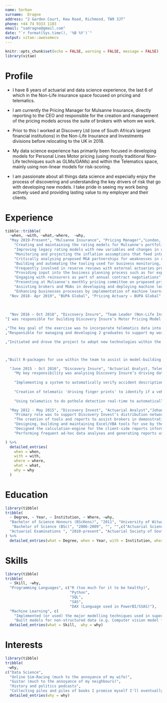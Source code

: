 ```yaml
---
name: Serban  
surname:  Dragne
address: "2 Garden Court, Kew Road, Richmond, TW9 3JT"
phone: +44 74 9333 1103
email: "sadragne@gmail.com"
date: "`r format(Sys.time(), '%B %Y')`"
output: vitae::awesomecv
---
```


```r
knitr::opts_chunk$set(echo = FALSE, warning = FALSE, message = FALSE)
library(vitae)
```

# Profile
 
* I have 8 years of actuarial and data science experience, the last 6 of which in the Non-Life insurance space focused on pricing and telematics. 

* I am currently the Pricing Manager for Mulsanne Insurance, directly reporting to the CEO and responsible for the creation and management of the pricing models across the suite of brokers with whom we work.

* Prior to this I worked at Discovery Ltd (one of South Africa’s largest financial institutions) in the Non-Life Insurance and Investments divisions before relocating to the UK in 2018. 

*	My data science experience has primarily been focused in developing models for Personal Lines Motor pricing (using mostly traditional Non-Life techniques such as GLMs/GAMs) and within the Telematics space, mainly using non-linear models for risk-scoring. 

*	I am passionate about all things data science and especially enjoy the process of discovering and understanding the key drivers of risk that go with developing new models. I take pride in seeing my work being actively used and providing lasting value to my employer and their clients. 


# Experience

```r
tibble::tribble(
  ~when, ~with, ~what,~where,  ~why,
  "May 2019-Present", "Mulsanne Insurance", "Pricing Manager","London, United Kingdom", c(
    "Creating and maintaining the rating models for Mulsanne's portfolio of brokers",
    "Improving legacy rating models with new variables and changes in underwriting rules. With changes I made I was able to improve the combined ratio by over 6% with negiligible reduction in underwriting footprint",
    "Monitoring and projecting the inflation assumptions that feed into the technical pricing models",
    "Critically analysing proposed MGA partnerships for weaknesses in rating structures and underwriting controls",
    "Building and automating the tooling used for business monitoring, for example setting up Mulsanne's analysis servers to provide PowerBI reporting",
    "Frequently involved in reserve reviews with external actuaries providing challenge and input into the projections",
    "Providing input into the business planning process such as for expense allocations and staff projections",
    "Engaging with reinsurers as part of annual contract negotiations",
    "Presenting at Mulsanne's monthly pricing committee on proposed pricing changes and emerging areas of concern",
    "Assisting brokers and MGAs in developing and deploying machine learning models that sit outside the scope of pure pricing (examples being models for fraud prediction and computer vision models to detect pre-existing vehicle damage)",
    "Enhancing businesses processes by implementation of machine learning models to improve outcomes (example being a process to detect if new customers have potentially misrepresented themselves)"),
  "Nov 2018- Apr 2019", "BUPA Global", "Pricing Actuary – BUPA Global","London, United Kingdom" ,c("Supporting the Lead Pricing Actuary",
                                                                         "Developing and enhancing actuarial models, setting assumptions, pricing approaches, pricing tools and processes",
                                                                         "Annual Pricing reviews",
                                                                         "Business planning and forecasting"),
  "Nov 2016 – Oct 2018", "Discovery Insure", "Team Leader (Non-Life Insurance Pricing)","Johannesburg, South Africa", c(
"I was responsible for building Discovery Insure’s Motor Pricing Model (frequencies/severities for all covered perils) from the ground up to liaising with developers for implementation and gaining approval from actuarial committee"

,"The key goal of the exercise was to incorporate telematics data into the pricing models and doing so significantly improved pricing accuracy"
,"Responsible for managing and developing 2 graduates to support my work in developing the motor pricing model."

,"Initiated and drove the project to adopt new technologies within the pricing area leading us to move away from Oracle to the Microsoft stack resulting in the automation model-performance reporting and reducing the lead-time by about 2 weeks"



,"Built R-packages for use within the team to assist in model-building and model-validation"),

  "June 2015 - Oct 2016", "Discovery Insure", "Actuarial Analyst, Telematics","Johannesburg, South Africa", c(
    "My key responsibility was analysing Discovery Insure’s driving data (telematics) to enhance existing telematic models or use the data in novel and unique ways",
    
    "Implementing a system to automatically verify accident descriptions using telematics as part of a larger fraud-mitigation system",
    
    "Creation of telematic 'driving finger prints' to identify if a vehicle was in the process of being stolen real-time based off a change in customer driving behavior",
    
    "Using telematics to do pothole detection real-time to automatically classify location and severity of potholes to feed into both claims process (to recover costs from local government), along with passing information to local councils as to location of new potholes. (My team won an innovation award for this project)"),

  "May 2012 - May 2015", "Discovery Invest", "Actuarial Analyst","Johannesburg, South Africa", c(
    "Primary role was to support Discovery Invest’s distribution network by creating and giving presentations to inform brokers of product features and innovations",
    "The creation of tools and reports to assist brokers in demonstrating the value of various financial products to clients",
    "Designing, building and maintaining Excel/VBA tools for use by the distribution in illustrating various benefits provided by Discovery Invest’s products. These tools are still in active use many years later and are the primary means Discovery Invest’s distribution network uses to demonstrate benefits to clients",
    "Designed the calculation-engine for the client-side reports informing clients of their product’s performance, tax status, embedded benefit values and internal rates of return.",
    "Performing frequent ad-hoc data analyses and generating reports used by management in targeted sales drives"),

) %>% 
  detailed_entries(
    when = when,
    with = with,
    where = where,
    what = what,
    why = why
  )
```


# Education

```r
library(tibble)
tribble(
  ~ Degree, ~ Year, ~ Institution, ~ Where, ~why,
  "Bachelor of Science Honours (BScHons)", "2011", "University of Witwatersrand", "Johannesburg, South Africa", "Actuarial Science",
   "Bachelor of Science (BSc)", "2006-2009", "", "",c("Actuarial Science","Mathematical Statistics"),
  "Actuarial Examinations ", "2010-present", "Actuarial Society of South Africa", "South Africa",c("I have completed all but one of the required  exams.to qualify as an actuary. Academic credentials can be provided upon request")
) %>% 
  detailed_entries(what = Degree, when = Year, with = Institution, where = Where, why = why)
```



# Skills

```r
library(tibble)
tribble(
  ~ Skill, ~why,
  "Programming Languages", c("R (too much for it to be healthy)",
                             "Python",
                             "SQL",
                             "SAS",
                             "DAX (Language used in PowerBI/SSAS)"),
  "Machine Learning", c(
    "Implemented (or used) the major modelling techniques used in supervised machine learning problems for tabular datasets",
    "Built models for non-structured data (e.g. Computer vision model for damage detection)")) %>% 
  detailed_entries(what = Skill,  why = why)
```


# Interests

```r
library(tibble)
tribble(
 ~why,
c("Data Science",
  "Online Sim-Racing (much to the annoyance of my wife)",
  "Guitar (much to the annoyance of my neighbours)", 
  "History and politics podcasts",
  "Collecting piles and piles of books I promise myself I'll eventually read")) %>%
  detailed_entries(why = why)
```
